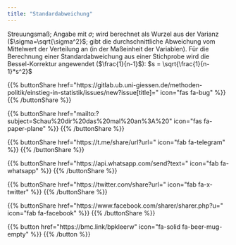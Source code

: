 ```yaml
---
title: "Standardabweichung"
---
```


Streuungsmaß; Angabe mit $\sigma$; wird berechnet als Wurzel aus der Varianz ($\sigma=\sqrt{\sigma^2}$; gibt die durchschnittliche Abweichung vom Mittelwert der Verteilung an (in der Maßeinheit der Variablen).
Für die Berechnung einer Standardabweichung aus einer Stichprobe wird die Bessel-Korrektur angewendet ($\frac{1}{n-1}$):
$s = \sqrt{\frac{1}{n-1}*s^2}$

{{% buttonShare href=\"https\:\/\/gitlab.ub.uni-giessen.de\/methoden-politik\/einstieg-in-statistik\/issues\/new?issue[title]=\" icon=\"fas fa-bug\" %}} {{% /buttonShare %}} 

{{% buttonShare href=\"mailto\:?subject=Schau\%20dir\%20das\%20mal\%20an\%3A\%20\" icon=\"fas fa-paper-plane\" %}} {{% /buttonShare %}}

{{% buttonShare href=\"https\:\/\/t.me\/share\/url?url=\" icon=\"fab fa-telegram\" %}} {{% /buttonShare %}}

{{% buttonShare href=\"https\:\/\/api.whatsapp.com\/send?text=\" icon=\"fab fa-whatsapp\" %}} {{% /buttonShare %}}

{{% buttonShare href=\"https\:\/\/twitter.com\/share?url=\" icon=\"fab fa-x-twitter\" %}} {{% /buttonShare %}}

{{% buttonShare href=\"https\:\/\/www.facebook.com\/sharer\/sharer.php?u=\" icon=\"fab fa-facebook\" %}} {{% /buttonShare %}}

{{% button href=\"https\:\/\/bmc.link\/bpkleerw\" icon=\"fa-solid fa-beer-mug-empty\" %}} {{% /button %}}

